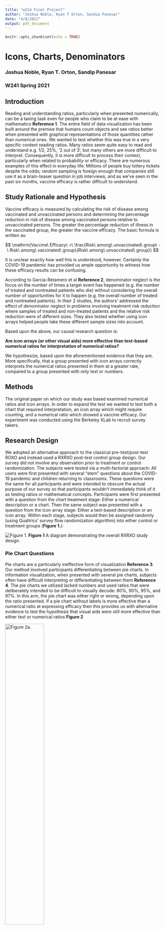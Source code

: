 ```yaml
---
title: "w214 Final Project"
author: "Joshua Noble, Ryan T Orton, Sandip Panesar"
date: "4/8/2021"
output: pdf_document
---
```


```r
knitr::opts_chunk$set(echo = TRUE)
```

# Icons, Charts, Denominators
### Joshua Noble, Ryan T. Orton, Sandip Panesar
### W241 Spring 2021


## Introduction

Reading and understanding ratios, particularly when presented numerically, can be a taxing task even for people who claim to be at ease with mathematics **Reference 1**. The entire field of data visualization has been built around the premise that humans count objects and see ratios better when presented with graphical representations of those quantities rather than numerical ones. We wanted to test whether this was true in a very specific context reading ratios. Many ratios seem quite easy to read and understand e.g. 1/2, 25%, ‘2 out of 3’, but many others are more difficult to interpret. Consequently, it is more difficult to process their context, particularly when related to probability or efficacy. There are numerous examples of this effect in everyday life: Millions of people buy lottery tickets despite the odds; random sampling is foreign enough that companies still use it as a brain-teaser question in job interviews; and as we’ve seen in the past six months, vaccine efficacy is rather difficult to understand.

## Study Rationale and Hypothesis

Vaccine efficacy is measured by calculating the risk of disease among vaccinated and unvaccinated persons and determining the percentage reduction in risk of disease among vaccinated persons relative to unvaccinated persons. The greater the percentage reduction of illness in the vaccinated group, the greater the vaccine efficacy. The basic formula is written as:

$$
\mathrm{Vaccine\ Efficacy\ =\ \frac{Risk\ among\ unvaccinated\ group\ -\ Risk\ among\ vaccinated\ group}{Risk\ among\ unvaccinated\ group}}
$$

It is unclear exactly how well this is understood, however. Certainly the COVID-19 pandemic has provided us ample opportunity to witness how these efficacy results can be confusing.

According to Garcia-Retamero et al **Reference 2**, denominator neglect is the focus on the number of times a target event has happened (e.g. the number of treated and nontreated patients who die) without considering the overall number of opportunities for it to happen (e.g. the overall number of treated and nontreated patients). In their 2 studies, the authors' addressed the effect of denominator neglect in problems involving treatment risk reduction where samples of treated and non-treated patients and the relative risk reduction were of different sizes. They also tested whether using icon arrays helped people take these different sample sizes into account. 

Based upon the above, our causal research question is:

**Are icon arrays (or other visual aids) more effective than text-based numerical ratios for interpretation of numerical ratios?**

We hypothesize, based upon the aforementioned evidence that they are. More specifically, that a group presented with icon arrays correctly interprets the numerical ratios presented in them at a greater rate, compared to a group presented with only text or numbers.

## Methods

The original paper on which our study was based examined numerical ratios and icon arrays. In order to expand the test we wanted to test both a chart that required interpretation, an icon array which might require counting, and a numerical ratio which showed a vaccine efficacy. Our experiment was conducted using the Berkeley XLab to recruit survey takers.

## Research Design

We adopted an alternative approach to the classical pre-test/post-test ROXO and instead used a RXRXO post-test control group design. Our survey did not involve any observation prior to treatment or control randomization. The subjects were tested via a multi-factorial approach: All users were first presented with several "stem" questions about the COVID-19 pandemic and children returning to classrooms. These questions were the same for all participants and were intended to obscure the actual purpose of our survey so that participants wouldn't immediately think of it as testing ratios or mathematical concepts. Participants were first presented with a question from the chart treatment stage: Either a numerical description or a chart. Then the same subject was presented with a question from the icon array stage: Either a text-based description or an icon array. Within each stage, subjects would then be assigned randomly (using Qualtrics' survey flow randomization algorithm) into either control or treatment groups (**Figure 1.**):

![Figure 1.](images/roxo.png)
**Figure 1** A diagram demonstrating the overall RXRXO study design.

### Pie Chart Questions

Pie charts are a particularly ineffective form of visualization **Reference 3**. Our method involved participants differentiating between pie charts. In information visualization, when presented with several pie charts, subjects often have difficult interpreting or differentiating between them **Reference 4**. The pie charts we utilized lacked numbers and used ratios that were deliberately intended to be difficult to visually decode: 80%, 90%, 95%, and 97%. In this arm, the pie chart was either right or wrong, depending upon the ratio presented. If a pie chart without labels is more effective than a numerical ratio at expressing efficacy then this provides us with alternative evidence to test the hypothesis that visual aids were still more effective than either text or numerical ratios **Figure 2**

![Figure 2a.](images/3_97.png){width=50%}
![Figure 2b.](images/5_95.png){width=50%}

**Figure 2** a. A pie chart representing 97% efficacy, b. A pie chart representing 85% efficacy.

### Icon Array Questions

For the icon array questions, icon arrays were employed to test numerical ratios of efficacy against icon arrays that represented vaccine efficacy. These icon arrays differ from the pie chart pairings in that they contain countable quantities of different colored icons and thus can be more precise than the charts **Figure 3**. 

![Figure 3a.](images/array_1.png){width=50%}

![Figure 3b.](images/array_2.png){width=50%}

**Figure 3** a. Icon array representing the treatment group of a hypothetical vaccine trial, whereby 4 out of 200 (represented by red and black figures, respectively) contracted COVID-19 following vaccination. b. Icon array representing the control group of a hypothetical vaccine trial, whereby 10 out of 100 (represented by red and black figures, respectively) contracted COVID-19 following vaccination. Altogether, vaccine efficacy is 80%.

The 'correct' answer to the question presented to the icon array subjects is also significantly easier to interpret compared to those in the chart arm. The correct answer was always 'yes', i.e. the vaccine was efficacious at the 80% level.

## Confounding Variables

In addition to the study-specific data, we also acquired a range of demographic data of participants. Numerous factors may affect the responses to our questions, namely how well subjects were able to understand them. These include age, level of educational attainment and English as a second language (ESL) status. We therefore kept data from the Berkeley Xlab experimental survey pertaining to these factors for use in analysis. 

## Analytic Plan

> 1. Descriptive statistics.
> 2. Group-based Statistical Tests (Chi-Squared).
> 3. Regression Analysis with and without potential control features. 

## Pilot Data

We ran a pilot study using Qualitrics which received 19 valid responses. This survey was open for approximately 10 days. The structure of the Pilot survey contained two arms which tested a chart against a numerator/denominator numerical representation and an icon array against a numerator/denominator numerical representation. We didn't collect demographic data from respondents. The accuracy of responses to the two questions is shown below: 

```r
pilot <- fread("pilot_data.csv")

pilot[,q1_right := ifelse((Chart_Control1 == 'Right' | Chart_Control2 == 'Right' | Chart_Treat1 == 'Right' | Chart_Treat2 == 'Right'), 1, 0) ]
pilot[,q1_treat := ifelse( (Chart_Treat1 != "" | Chart_Treat2 != ""), 1, 0) ]
pilot[,q2_right := ifelse(Array_Control1 == 'Right' | Array_Control2 == 'Right' | Array_Control3 == 'Right' | Array_Treat1 == 'Right' | Array_Treat2 == 'Right' | Array_Treat3 == 'Right', 1, 0) ]
pilot[,q2_treat := ifelse( Array_Treat2  != "" | Array_Treat1  != "" | Array_Treat3 != "", 1, 0) ]
pilot[,all_q_right := q1_right + q2_right ]

tabyl(pilot, q1_right, q2_right)
```

We can assess the users accuracy with each treatment by evaluating how often they correctly answered  the questions in the pilot:

```r
p_chart_treat_right <- nrow(pilot[q1_right == 1 & q1_treat == 1,]) / nrow(pilot[q1_treat == 1,]) 
p_chart_control_right <- nrow(pilot[q1_right == 1 & q1_treat == 0,]) / nrow(pilot[q1_treat == 0,]) 
```

In the chart treatment group, users answered correctly `r p_chart_treat_right`% of the time, while in the control they answered `r p_chart_control_right`.

```r
p_array_treat_right <- nrow(pilot[q2_right == 1 & q2_treat == 1,]) / nrow(pilot[q2_treat == 1,])
p_array_control_right <- nrow(pilot[q2_right == 1 & q2_treat == 0,]) / nrow(pilot[q2_treat == 0,])

p_array_treat_right
p_array_control_right
```

In the chart treatment group, users answered correctly `r p_array_treat_right`% of the time, while in the control they answered `r p_array_control_right` **Table 1.**.

![Table 1.](images/pilot_table.png)


The pilot study was not large enough to provide reliable sample sizes but it did provide confirmation that our survey itself was working as intended.

## Results 

The overall breakdown of our study is provided in **Figure 4.**. In all there were 309 respondents. 45 subjects were lost to attrition (test-stage surveys, failure to complete). For the first question, 131 subjects were presented with the pie-chart (treatment group) and 133 subjects were presented with the text control question. For the second question, 128 subjects were presented with the icon array (treatment group), 128 subjects were presented with the text control question. 

![Figure 4.](images/StudyFlow.png)

**Figure 4.** A diagram demonstrating the study flow and numbers of respondents for each respective control and treatment stage. 

### Stem Questions

These were asked mainly as a distractor for subjects, prior to being presented with the questions of interest. The data is presented in **Table 2.**

![Table 2.](images/stems.png) 

### Demographics

Regarding relevant demographics, participant age ranged from 18 to 54, with a mean age of 23.5 (standard deviation 5.5). Relevant demographics of the test subjects are presented, grouped by educational level in **Table 3.**.

![Table 3.](images/demographics.png) 

Approximately half of the respondents had completed some college (likely undergraduate students), a quarter had completed their undergraduate studies, while only 8% progressed onto further education. 16% of respondents had no college. Interestingly, the majority of respondents in all educational groups were ESL students, with over 4/5 of postgraduate respondents reporting ESL status. 

### Between-Group Comparison

**Table 4.** summarizes the responses received for the first set of questions, where the subjects were exposed to either the text or the pie chart. 83.5% of those in the control answered the question correctly, while only 68.9% in the treatment did. As these data were categorical, consisted of counts between groups, and were generated through random sampling we utilized a $\chi^2$ test to determine if the proportion of right and wrong answers was significantly different between groups. The $\chi^2$ value was 7.42 and had a p-value of 0.006, indicating a highly significant difference. 

![Table 4.](images/chart_matrix.png) 

**Table 5.** summarizes the responses received for the second set of questions, where the subjects were exposed to either the text or the icon array. 84.4% of those in the control answered the question correctly, while 93.8% in the treatment did. As these data were categorical, consisted of counts between groups, and were generated through random sampling we utilized a $\chi^2$ test to determine if the proportion of right and wrong answers was significantly different between groups. The $\chi^2$ value was 5.80 and had a p-value of 0.0160, indicating a significant difference at the 5% level. 

![Table 5.](images/array_matrix.png)

To summarize, the treatment arm of the chart control group had a higher proportion of incorrect answers compared to the control arm, while the treatment arm of the icon array group had a higher proportion of correct answers compared to the controls. These differences were significant at the 5% level at least, confirming our original hypothesis. Nevertheless, the $\chi^2$ approach cannot control for the additional demographic factors that we identified as potentially being relevant, so regression analysis may offer further insight by allowing us to control for these factors.  

### Regression Analysis

We created a simple model that regresses the number of correct answers against the participants being in two treatment groups:

\begin{table}[!htbp] \centering 
  \caption{} 
  \label{} 
\begin{tabular}{@{\extracolsep{5pt}}lc} 
\\[-1.8ex]\hline 
\hline \\[-1.8ex] 
 & \multicolumn{1}{c}{\textit{Dependent variable:}} \\ 
\cline{2-2} 
\\[-1.8ex] & all\_q\_right \\ 
\hline \\[-1.8ex] 
 q1\_treat & $-$0.014 \\ 
  & (0.070) \\ 
  & \\ 
 q2\_treat & 0.150$^{**}$ \\ 
  & (0.069) \\ 
  & \\ 
 Constant & 1.551$^{***}$ \\ 
  & (0.064) \\ 
  & \\ 
\hline \\[-1.8ex] 
Observations & 264 \\ 
R$^{2}$ & 0.018 \\ 
Adjusted R$^{2}$ & 0.011 \\ 
Residual Std. Error & 0.557 (df = 261) \\ 
F Statistic & 2.454$^{*}$ (df = 2; 261) \\ 
\hline 
\hline \\[-1.8ex] 
\textit{Note:}  & \multicolumn{1}{r}{$^{*}$p$<$0.1; $^{**}$p$<$0.05; $^{***}$p$<$0.01} \\ 
\end{tabular} 
\end{table} \


Our second model regresses the response for each arm of the study against being in the respective treatment group and the education level of the participant.

\begin{table}[!htbp] \centering 
  \caption{} 
  \label{} 
\begin{tabular}{@{\extracolsep{5pt}}lcc} 
\\[-1.8ex]\hline 
\hline \\[-1.8ex] 
 & \multicolumn{2}{c}{\textit{Dependent variable:}} \\ 
\cline{2-3} 
\\[-1.8ex] & q1\_right & q2\_right \\ 
\\[-1.8ex] & (1) & (2)\\ 
\hline \\[-1.8ex] 
 q1\_treat & $-$0.087 &  \\ 
  & (0.055) &  \\ 
  & & \\ 
 q2\_treat &  & 0.110$^{***}$ \\ 
  &  & (0.039) \\ 
  & & \\ 
 as.factor(Edu\_Level)Bachelor's degree & 0.035 & $-$0.072 \\ 
  & (0.110) & (0.078) \\ 
  & & \\ 
 as.factor(Edu\_Level)No college & 0.093 & $-$0.204$^{**}$ \\ 
  & (0.118) & (0.083) \\ 
  & & \\ 
 as.factor(Edu\_Level)Some college & 0.178$^{*}$ & $-$0.136$^{*}$ \\ 
  & (0.103) & (0.073) \\ 
  & & \\ 
 Constant & 0.656$^{***}$ & 0.953$^{***}$ \\ 
  & (0.099) & (0.070) \\ 
  & & \\ 
\hline \\[-1.8ex] 
Observations & 264 & 264 \\ 
R$^{2}$ & 0.031 & 0.054 \\ 
Adjusted R$^{2}$ & 0.016 & 0.039 \\ 
Residual Std. Error (df = 259) & 0.441 & 0.312 \\ 
F Statistic (df = 4; 259) & 2.087$^{*}$ & 3.678$^{***}$ \\ 
\hline 
\hline \\[-1.8ex] 
\textit{Note:}  & \multicolumn{2}{r}{$^{*}$p$<$0.1; $^{**}$p$<$0.05; $^{***}$p$<$0.01} \\ 
\end{tabular} 
\end{table} 

## References

1. **Insert reference from intro paragraph here**
2. [Do Icon Arrays Help Reduce Denominator Neglect?]
3. [(William S. Cleveland, The Elements of Graphing Data, Hobart Press, 1994]
4. (Edward Tufte, The Visual Display of Quantitative Information, Graphics Press, 1983, p. 178.)

